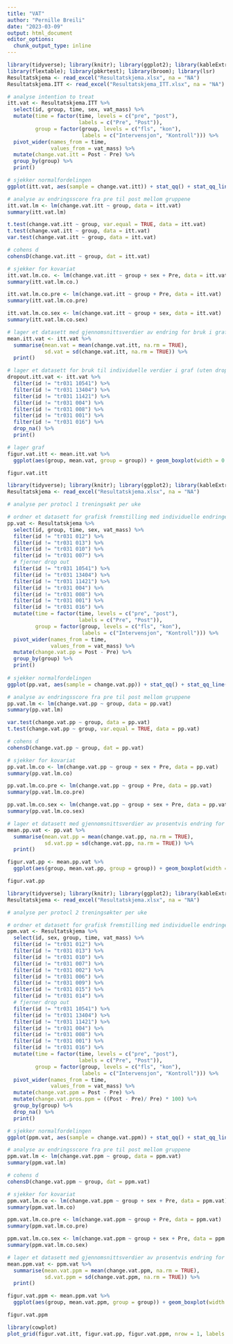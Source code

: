 ```yaml
---
title: "VAT"
author: "Pernille Breili"
date: "2023-03-09"
output: html_document
editor_options: 
  chunk_output_type: inline
---
```


```r
library(tidyverse); library(knitr); library(ggplot2); library(kableExtra); library(readxl); library(dplyr);
library(flextable); library(pbkrtest); library(broom); library(lsr)
Resultatskjema <- read_excel("Resultatskjema.xlsx", na = "NA")
Resultatskjema.ITT <- read_excel("Resultatskjema_ITT.xlsx", na = "NA")

# analyse intention to treat
itt.vat <- Resultatskjema.ITT %>%
  select(id, group, time, sex, vat_mass) %>%
  mutate(time = factor(time, levels = c("pre", "post"),
                       labels = c("Pre", "Post")),
         group = factor(group, levels = c("fls", "kon"),
                        labels = c("Intervensjon", "Kontroll"))) %>% 
  pivot_wider(names_from = time,
              values_from = vat_mass) %>%
  mutate(change.vat.itt = Post - Pre) %>%
  group_by(group) %>%
  print()

# sjekker normalfordelingen 
ggplot(itt.vat, aes(sample = change.vat.itt)) + stat_qq() + stat_qq_line(col = "red")

# analyse av endringsscore fra pre til post mellom gruppene
itt.vat.lm <- lm(change.vat.itt ~ group, data = itt.vat)
summary(itt.vat.lm)

t.test(change.vat.itt ~ group, var.equal = TRUE, data = itt.vat)
t.test(change.vat.itt ~ group, data = itt.vat)
var.test(change.vat.itt ~ group, data = itt.vat)

# cohens d
cohensD(change.vat.itt ~ group, dat = itt.vat)

# sjekker for kovariat
itt.vat.lm.co. <- lm(change.vat.itt ~ group + sex + Pre, data = itt.vat)
summary(itt.vat.lm.co.)

itt.vat.lm.co.pre <- lm(change.vat.itt ~ group + Pre, data = itt.vat)
summary(itt.vat.lm.co.pre)

itt.vat.lm.co.sex <- lm(change.vat.itt ~ group + sex, data = itt.vat)
summary(itt.vat.lm.co.sex)

# lager et datasett med gjennomsnittsverdier av endring for bruk i graf
mean.itt.vat <- itt.vat %>%
  summarise(mean.vat = mean(change.vat.itt, na.rm = TRUE),
            sd.vat = sd(change.vat.itt, na.rm = TRUE)) %>%
  print()

# lager et datasett for bruk til individuelle verdier i graf (uten dropped out)
dropout.itt.vat <- itt.vat %>%
  filter(id != "tr031 10541") %>%
  filter(id != "tr031 13404") %>%
  filter(id != "tr031 11421") %>%
  filter(id != "tr031 004") %>%
  filter(id != "tr031 008") %>%
  filter(id != "tr031 001") %>%
  filter(id != "tr031 016") %>%
  drop_na() %>%
  print()

# lager graf
figur.vat.itt <- mean.itt.vat %>%
  ggplot(aes(group, mean.vat, group = group)) + geom_boxplot(width = 0.3, fill = "white", colour = "black") + geom_errorbar(aes(ymin = mean.vat - sd.vat, ymax = mean.vat + sd.vat), width = 0.1) + theme_classic() + geom_point(data = dropout.itt.vat, aes(group, change.vat.itt), size = 2, alpha = 0.4) + labs(x = "", y = paste("Endring fra pre- til posttest", "i visceralt fett (g)", sep="\n")) + geom_hline(yintercept = 0, linetype = "solid", color = "black") + theme(axis.title = element_text(size = 11), axis.text.x = element_text(size = 10), axis.text.y = element_text(size = 10)) + ylim(-400, 400) + theme(axis.text.x = element_text(angle=20, vjust = 0.5))

figur.vat.itt

```
```r
library(tidyverse); library(knitr); library(ggplot2); library(kableExtra); library(readxl); library(dplyr); library(flextable); library(pbkrtest); library(broom)
Resultatskjema <- read_excel("Resultatskjema.xlsx", na = "NA")

# analyse per protocl 1 treningsøkt per uke

# ordner et datasett for grafisk fremstilling med individuelle endringer fra pre til post i prosent og endringsscore for bruk i statistiske tester
pp.vat <- Resultatskjema %>%
  select(id, group, time, sex, vat_mass) %>%
  filter(id != "tr031 012") %>% 
  filter(id != "tr031 013") %>% 
  filter(id != "tr031 010") %>% 
  filter(id != "tr031 007") %>%
  # fjerner drop out
  filter(id != "tr031 10541") %>%
  filter(id != "tr031 13404") %>%
  filter(id != "tr031 11421") %>%
  filter(id != "tr031 004") %>%
  filter(id != "tr031 008") %>%
  filter(id != "tr031 001") %>%
  filter(id != "tr031 016") %>%
  mutate(time = factor(time, levels = c("pre", "post"),
                       labels = c("Pre", "Post")),
         group = factor(group, levels = c("fls", "kon"),
                        labels = c("Intervensjon", "Kontroll"))) %>% 
  pivot_wider(names_from = time,
              values_from = vat_mass) %>%
  mutate(change.vat.pp = Post - Pre) %>%
  group_by(group) %>%
  print()
  
# sjekker normalfordelingen 
ggplot(pp.vat, aes(sample = change.vat.pp)) + stat_qq() + stat_qq_line(col = "red")

# analyse av endringsscore fra pre til post mellom gruppene
pp.vat.lm <- lm(change.vat.pp ~ group, data = pp.vat)
summary(pp.vat.lm)

var.test(change.vat.pp ~ group, data = pp.vat)
t.test(change.vat.pp ~ group, var.equal = TRUE, data = pp.vat)

# cohens d
cohensD(change.vat.pp ~ group, dat = pp.vat)

# sjekker for kovariat
pp.vat.lm.co <- lm(change.vat.pp ~ group + sex + Pre, data = pp.vat)
summary(pp.vat.lm.co)

pp.vat.lm.co.pre <- lm(change.vat.pp ~ group + Pre, data = pp.vat)
summary(pp.vat.lm.co.pre)

pp.vat.lm.co.sex <- lm(change.vat.pp ~ group + sex + Pre, data = pp.vat)
summary(pp.vat.lm.co.sex)

# lager et datasett med gjennomsnittsverdier av prosentvis endring for bruk i graf
mean.pp.vat <- pp.vat %>%
  summarise(mean.vat.pp = mean(change.vat.pp, na.rm = TRUE),
            sd.vat.pp = sd(change.vat.pp, na.rm = TRUE)) %>%
  print()

figur.vat.pp <- mean.pp.vat %>%
  ggplot(aes(group, mean.vat.pp, group = group)) + geom_boxplot(width = 0.3, fill = "white", colour = "black") + geom_errorbar(aes(ymin = mean.vat.pp - sd.vat.pp, ymax = mean.vat.pp + sd.vat.pp), width = 0.1) + theme_classic() + geom_point(data = pp.vat, aes(group, change.vat.pp), size = 2, alpha = 0.4) + labs(x = "", y = element_blank()) + geom_hline(yintercept = 0, linetype = "solid", color = "black") + theme(axis.title = element_text(size = 11), axis.text.x = element_text(size = 10), axis.text.y = element_text(size = 10)) + ylim(-400, 400) + theme(axis.text.x = element_text(angle=20, vjust = 0.5))

figur.vat.pp
```
```r
library(tidyverse); library(knitr); library(ggplot2); library(kableExtra); library(readxl); library(dplyr); library(flextable); library(pbkrtest); library(broom); library(ggsignif)
Resultatskjema <- read_excel("Resultatskjema.xlsx", na = "NA")

# analyse per protocl 2 treningsøkter per uke

# ordner et datasett for grafisk fremstilling med individuelle endringer fra pre til post i prosent og endringsscore for bruk i statistiske tester
ppm.vat <- Resultatskjema %>%
  select(id, sex, group, time, vat_mass) %>%
  filter(id != "tr031 012") %>% 
  filter(id != "tr031 013") %>% 
  filter(id != "tr031 010") %>% 
  filter(id != "tr031 007") %>% 
  filter(id != "tr031 002") %>% 
  filter(id != "tr031 006") %>% 
  filter(id != "tr031 009") %>% 
  filter(id != "tr031 015") %>%
  filter(id != "tr031 014") %>%
  # fjerner drop out
  filter(id != "tr031 10541") %>%
  filter(id != "tr031 13404") %>%
  filter(id != "tr031 11421") %>%
  filter(id != "tr031 004") %>%
  filter(id != "tr031 008") %>%
  filter(id != "tr031 001") %>%
  filter(id != "tr031 016") %>%
  mutate(time = factor(time, levels = c("pre", "post"),
                       labels = c("Pre", "Post")),
         group = factor(group, levels = c("fls", "kon"),
                        labels = c("Intervensjon", "Kontroll"))) %>% 
  pivot_wider(names_from = time,
              values_from = vat_mass) %>%
  mutate(change.vat.ppm = Post - Pre) %>%
  mutate(change.vat.pros.ppm = ((Post - Pre)/ Pre) * 100) %>%
  group_by(group) %>%
  drop_na() %>%
  print()

# sjekker normalfordelingen 
ggplot(ppm.vat, aes(sample = change.vat.ppm)) + stat_qq() + stat_qq_line(col = "red")

# analyse av endringsscore fra pre til post mellom gruppene
ppm.vat.lm <- lm(change.vat.ppm ~ group, data = ppm.vat)
summary(ppm.vat.lm)

# cohens d
cohensD(change.vat.ppm ~ group, dat = ppm.vat)

# sjekker for kovariat
ppm.vat.lm.co <- lm(change.vat.ppm ~ group + sex + Pre, data = ppm.vat)
summary(ppm.vat.lm.co)

ppm.vat.lm.co.pre <- lm(change.vat.ppm ~ group + Pre, data = ppm.vat)
summary(ppm.vat.lm.co.pre)

ppm.vat.lm.co.sex <- lm(change.vat.ppm ~ group + sex + Pre, data = ppm.vat)
summary(ppm.vat.lm.co.sex)

# lager et datasett med gjennomsnittsverdier av prosentvis endring for bruk i graf
mean.ppm.vat <- ppm.vat %>%
  summarise(mean.vat.ppm = mean(change.vat.ppm, na.rm = TRUE),
            sd.vat.ppm = sd(change.vat.ppm, na.rm = TRUE)) %>%
  print()

figur.vat.ppm <- mean.ppm.vat %>%
  ggplot(aes(group, mean.vat.ppm, group = group)) + geom_boxplot(width = 0.3, fill = "white", colour = "black") + geom_errorbar(aes(ymin = mean.vat.ppm - sd.vat.ppm, ymax = mean.vat.ppm + sd.vat.ppm), width = 0.1) + theme_classic() + geom_point(data = ppm.vat, aes(group, change.vat.ppm), size = 2, alpha = 0.4) + labs(x = "", y = element_blank()) + geom_hline(yintercept = 0, linetype = "solid", color = "black") + theme(axis.title = element_text(size = 11), axis.text.x = element_text(size = 10), axis.text.y = element_text(size = 10)) + ylim(-400, 400) + annotate("text", x=1.5, y=200, label= "*", size = 8) + theme(axis.text.x = element_text(angle=20, vjust = 0.5))

figur.vat.ppm

```

```r
library(cowplot)
plot_grid(figur.vat.itt, figur.vat.pp, figur.vat.ppm, nrow = 1, labels = c('A', 'B', 'C'), align = "hv")
```

